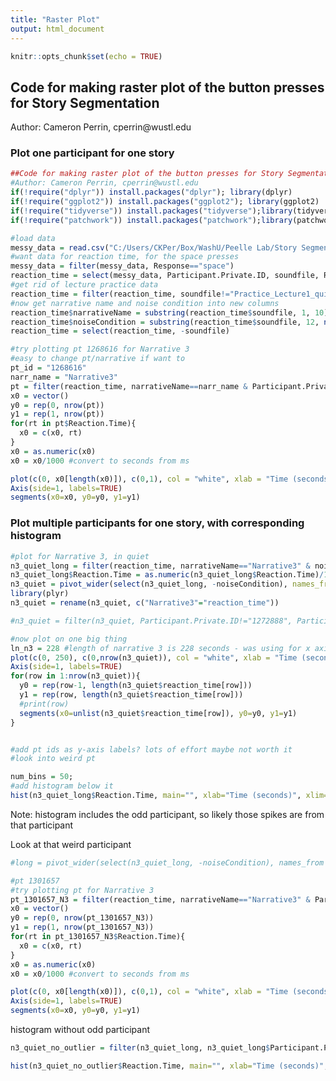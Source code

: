 ```yaml
---
title: "Raster Plot"
output: html_document
---
```


```r
knitr::opts_chunk$set(echo = TRUE)
```

## Code for making raster plot of the button presses for Story Segmentation
Author: Cameron Perrin, cperrin@wustl.edu


### Plot one participant for one story

```r
##Code for making raster plot of the button presses for Story Segmentation
#Author: Cameron Perrin, cperrin@wustl.edu
if(!require("dplyr")) install.packages("dplyr"); library(dplyr)
if(!require("ggplot2")) install.packages("ggplot2"); library(ggplot2)
if(!require("tidyverse")) install.packages("tidyverse");library(tidyverse)
if(!require("patchwork")) install.packages("patchwork");library(patchwork)

#load data
messy_data = read.csv("C:/Users/CKPer/Box/WashU/Peelle Lab/Story Segmentation/Online Sona data/gorilla data_long version/data_exp_15568-v3_task-j2vq.csv")
#want data for reaction time, for the space presses
messy_data = filter(messy_data, Response=="space")
reaction_time = select(messy_data, Participant.Private.ID, soundfile, Reaction.Time) #reaction time should be in ms, from the start of the story
#get rid of lecture practice data
reaction_time = filter(reaction_time, soundfile!="Practice_Lecture1_quiet.mp3")
#now get narrative name and noise condition into new columns
reaction_time$narrativeName = substring(reaction_time$soundfile, 1, 10)
reaction_time$noiseCondition = substring(reaction_time$soundfile, 12, nchar(reaction_time$soundfile)-4)
reaction_time = select(reaction_time, -soundfile)

#try plotting pt 1268616 for Narrative 3
#easy to change pt/narrative if want to
pt_id = "1268616"
narr_name = "Narrative3"
pt = filter(reaction_time, narrativeName==narr_name & Participant.Private.ID==pt_id)
x0 = vector()
y0 = rep(0, nrow(pt))
y1 = rep(1, nrow(pt))
for(rt in pt$Reaction.Time){
  x0 = c(x0, rt)
}
x0 = as.numeric(x0)
x0 = x0/1000 #convert to seconds from ms

plot(c(0, x0[length(x0)]), c(0,1), col = "white", xlab = "Time (seconds)", ylab = "", main = paste0("Button Presses for Participant ",pt_id,", Narrative ",gsub("[[:alpha:]]", "", narr_name)), axes=FALSE)
Axis(side=1, labels=TRUE)
segments(x0=x0, y0=y0, y1=y1)

```

### Plot multiple participants for one story, with corresponding histogram

```r
#plot for Narrative 3, in quiet
n3_quiet_long = filter(reaction_time, narrativeName=="Narrative3" & noiseCondition=="quiet")
n3_quiet_long$Reaction.Time = as.numeric(n3_quiet_long$Reaction.Time)/1000
n3_quiet = pivot_wider(select(n3_quiet_long, -noiseCondition), names_from = narrativeName, values_from = Reaction.Time, values_fn = list(Reaction.Time = list))
library(plyr)
n3_quiet = rename(n3_quiet, c("Narrative3"="reaction_time"))

#n3_quiet = filter(n3_quiet, Participant.Private.ID!="1272888", Participant.Private.ID!="1301644", Participant.Private.ID!="1307287", Participant.Private.ID!="1310673", Participant.Private.ID!="1311497", Participant.Private.ID!="1273786", Participant.Private.ID!="1307732") #this removes all pt with only one response

#now plot on one big thing
ln_n3 = 228 #length of narrative 3 is 228 seconds - was using for x axis, but going to 250 looks better
plot(c(0, 250), c(0,nrow(n3_quiet)), col = "white", xlab = "Time (seconds)", ylab = "", main = "Button Presses for all pt for Narrative 3 in quiet", axes=FALSE)
Axis(side=1, labels=TRUE)
for(row in 1:nrow(n3_quiet)){
  y0 = rep(row-1, length(n3_quiet$reaction_time[row]))
  y1 = rep(row, length(n3_quiet$reaction_time[row]))
  #print(row)
  segments(x0=unlist(n3_quiet$reaction_time[row]), y0=y0, y1=y1) 
}


#add pt ids as y-axis labels? lots of effort maybe not worth it
#look into weird pt

num_bins = 50;
#add histogram below it
hist(n3_quiet_long$Reaction.Time, main="", xlab="Time (seconds)", xlim=c(0,250), breaks=num_bins)

```

Note: histogram includes the odd participant, so likely those spikes are from that participant

Look at that weird participant

```r
#long = pivot_wider(select(n3_quiet_long, -noiseCondition), names_from = narrativeName, values_from = Reaction.Time, values_fn = list(Reaction.Time = length))

#pt 1301657
#try plotting pt for Narrative 3
pt_1301657_N3 = filter(reaction_time, narrativeName=="Narrative3" & Participant.Private.ID=="1301657")
x0 = vector()
y0 = rep(0, nrow(pt_1301657_N3))
y1 = rep(1, nrow(pt_1301657_N3))
for(rt in pt_1301657_N3$Reaction.Time){
  x0 = c(x0, rt)
}
x0 = as.numeric(x0)
x0 = x0/1000 #convert to seconds from ms

plot(c(0, x0[length(x0)]), c(0,1), col = "white", xlab = "Time (seconds)", ylab = "", main = "Button Presses for pt 1301657, Narrative 3", axes=FALSE)
Axis(side=1, labels=TRUE)
segments(x0=x0, y0=y0, y1=y1)

```

histogram without odd participant

```r
n3_quiet_no_outlier = filter(n3_quiet_long, n3_quiet_long$Participant.Private.ID!="1301657")

hist(n3_quiet_no_outlier$Reaction.Time, main="", xlab="Time (seconds)", xlim=c(0,250), breaks=num_bins)
```

